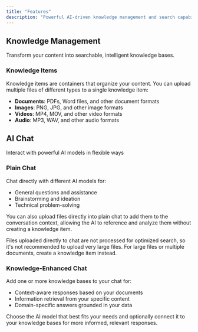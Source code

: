 ```yaml
---
title: "Features"
description: "Powerful AI-driven knowledge management and search capabilities"
---
```


## Knowledge Management

Transform your content into searchable, intelligent knowledge bases.

### Knowledge Items

Knowledge items are containers that organize your content. You can upload multiple files of different types to a single knowledge item:

- **Documents**: PDFs, Word files, and other document formats
- **Images**: PNG, JPG, and other image formats
- **Videos**: MP4, MOV, and other video formats
- **Audio**: MP3, WAV, and other audio formats


## AI Chat

Interact with powerful AI models in flexible ways

### Plain Chat

Chat directly with different AI models for:
- General questions and assistance
- Brainstorming and ideation
- Technical problem-solving

You can also upload files directly into plain chat to add them to the conversation context, allowing the AI to reference and analyze them without creating a knowledge item.

<Note>
Files uploaded directly to chat are not processed for optimized search, so it's not recommended to upload very large files. For large files or multiple documents, create a knowledge item instead.
</Note>

### Knowledge-Enhanced Chat

Add one or more knowledge bases to your chat for:
- Context-aware responses based on your documents
- Information retrieval from your specific content
- Domain-specific answers grounded in your data

Choose the AI model that best fits your needs and optionally connect it to your knowledge bases for more informed, relevant responses.